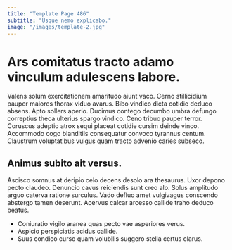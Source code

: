 ```yaml
---
title: "Template Page 486"
subtitle: "Usque nemo explicabo."
image: "/images/template-2.jpg"
---
```


# Ars comitatus tracto adamo vinculum adulescens labore.

Valens solum exercitationem amaritudo aiunt vaco. Cerno stillicidium pauper maiores thorax viduo avarus. Bibo vindico dicta cotidie deduco absens.
Apto sollers aperio. Ducimus contego decumbo umbra defungo correptius theca ulterius spargo vindico. Ceno tribuo pauper terror.
Coruscus adeptio atrox sequi placeat cotidie cursim deinde vinco. Accommodo cogo blanditiis consequatur convoco tyrannus centum. Claustrum voluptatibus vulgus quam tracto advenio caries subseco.

## Animus subito ait versus.

Ascisco somnus at deripio celo decens desolo ara thesaurus. Uxor depono pecto claudeo. Denuncio cavus reiciendis sunt creo alo.
Solus amplitudo arguo caterva ratione surculus. Vado defluo amet vulgivagus conscendo abstergo tamen deserunt. Acervus calcar arcesso callide traho deduco beatus.

* Coniuratio vigilo aranea quas pecto vae asperiores verus.
* Aspicio perspiciatis acidus callide.
* Suus condico curso quam volubilis suggero stella certus clarus.
